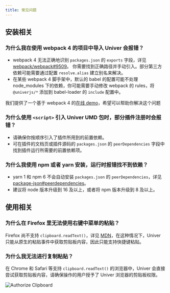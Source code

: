 ```yaml
---
title: 常见问题
---
```



## 安装相关

### 为什么我在使用 webpack 4 的项目中导入 Univer 会报错？

- webpack 4 无法正确地识别 `packages.json` 的 `exports` 字段，详见 [webpack/webpack#9509](https://github.com/webpack/webpack/issues/9509)。
你需要找到正确路径并手动引入。部分第三方依赖可能需要通过配置 `resolve.alias` 建立别名来解决。
- 在某些 webpack 4 脚手架中，默认的 babel 的配置可能不处理 node_modules 下的依赖，你可能需要手动修改 webpack 的 rules，将 `@univerjs/*` 添加到 babel-loader 的 `include` 配置中。

我们提供了一个基于 webpack 4 的[在线 demo](/playground?title=Webpack%204)，希望可以帮助你解决这个问题

### 为什么使用 `<script>` 引入 Univer UMD 包时，部分插件注册时会报错？

- 请确保你按顺序引入了插件所用到的前置依赖。
- 可在插件的文档页或插件源码的 `packages.json` 的 `peerDependencies` 字段中找到插件运行所需要的前置依赖项。

### 为什么我使用 npm 或者 yarn 安装，运行时报错找不到依赖？

- yarn 1 和 npm 6 不会自动安装 `packages.json` 的 `peerDependencies`，详见 [package-json#peerdependencies](https://docs.npmjs.com/cli/v10/configuring-npm/package-json#peerdependencies)。
- 建议将 node 版本升级到 16 及以上，或者将 npm 版本升级到 8 及以上。

## 使用相关

### 为什么在 Firefox 里无法使用右键中菜单的粘贴？

Firefox 尚不支持 `clipboard.readText()`，详见 [MDN](https://developer.mozilla.org/en-US/docs/Web/API/Clipboard/readText)，在这种情况下，Univer 只能从原生的粘贴事件中获取剪贴板内容，因此只能支持快捷键粘贴。

### 为什么我无法进行复制粘贴？

在 Chrome 和 Safari 等支持 `clipboard.readText()` 的浏览器中，Univer 会直接尝试获取剪贴板内容，请确保操作的用户授予了 Univer 浏览器的剪贴板权限。

<Image src={ClipboardImage} alt="Authorize Clipboard" />
